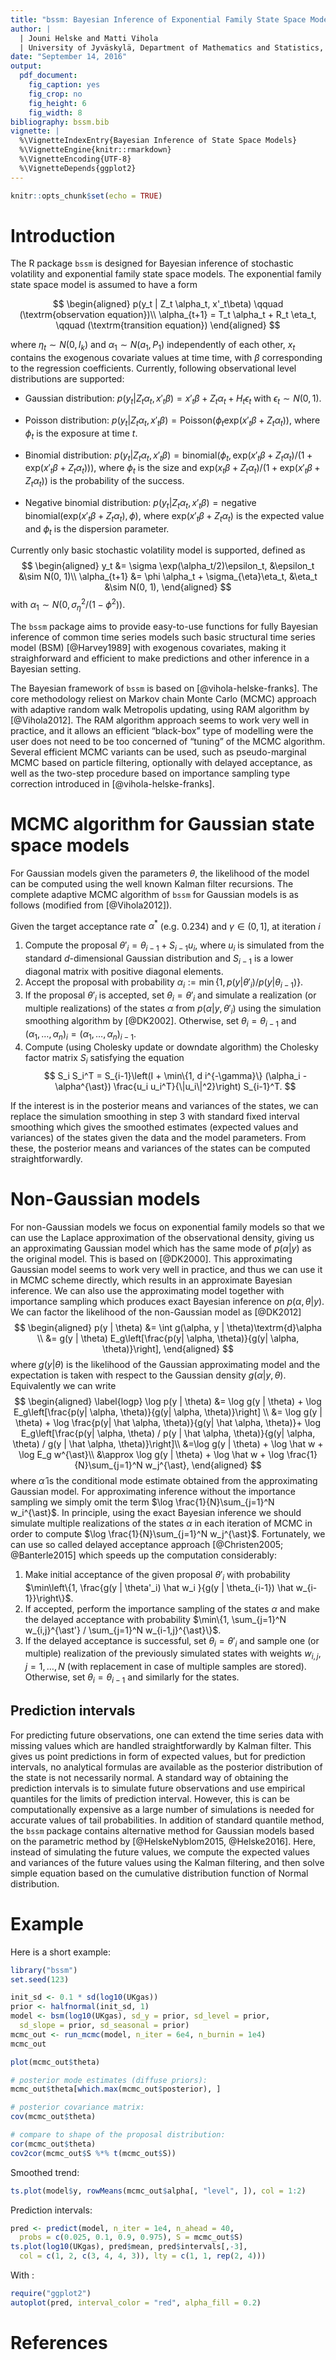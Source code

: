 ```yaml
---
title: "bssm: Bayesian Inference of Exponential Family State Space Models in R"
author: |
  | Jouni Helske and Matti Vihola
  | University of Jyväskylä, Department of Mathematics and Statistics, Finland
date: "September 14, 2016"
output: 
  pdf_document:
    fig_caption: yes
    fig_crop: no
    fig_height: 6
    fig_width: 8
bibliography: bssm.bib
vignette: |
  %\VignetteIndexEntry{Bayesian Inference of State Space Models}
  %\VignetteEngine{knitr::rmarkdown}
  %\VignetteEncoding{UTF-8}
  %\VignetteDepends{ggplot2}
---
```

  
```r
knitr::opts_chunk$set(echo = TRUE)
```

# Introduction

The R package `bssm` is designed for Bayesian inference of stochastic volatility and exponential family state space models. The exponential family state space model is assumed to have a form

$$
\begin{aligned}
p(y_t | Z_t \alpha_t, x'_t\beta) \qquad (\textrm{observation equation})\\
\alpha_{t+1} = T_t \alpha_t + R_t \eta_t, \qquad (\textrm{transition equation})
\end{aligned}
$$

where $\eta_t \sim N(0, I_k)$ and $\alpha_1 \sim N(a_1, P_1)$ independently of each other, $x_t$ contains the exogenous covariate values at time time, with $\beta$ corresponding to the regression coefficients. Currently, following observational level distributions are supported:

* Gaussian distribution: $p(y_t | Z_t \alpha_t, x'_t\beta) = x'_t \beta + Z_t \alpha_t + H_t \epsilon_t$ with $\epsilon_t \sim N(0, 1)$.

* Poisson distribution: $p(y_t | Z_t \alpha_t, x'_t \beta) = \textrm{Poisson}(\phi_t \textrm{exp}(x'_t \beta + Z_t \alpha_t))$, where $\phi_t$ is the exposure at time $t$.

* Binomial distribution: $p(y_t | Z_t \alpha_t, x'_t \beta) = \textrm{binomial}(\phi_t, \textrm{exp}(x'_t \beta + Z_t \alpha_t) / (1 + \textrm{exp}(x'_t \beta + Z_t \alpha_t)))$, where $\phi_t$ is the size and $\textrm{exp}(x_t \beta + Z_t \alpha_t) / (1 + \textrm{exp}(x'_t \beta + Z_t \alpha_t))$ is the probability of the success.

* Negative binomial distribution: $p(y_t | Z_t \alpha_t, x'_t \beta) = \textrm{negative binomial}(\textrm{exp}(x'_t \beta + Z_t \alpha_t), \phi)$, where $\textrm{exp}(x'_t \beta + Z_t \alpha_t)$ is the expected value and $\phi_t$ is the dispersion parameter.

Currently only basic stochastic volatility model is supported, defined as 
$$
\begin{aligned}
             y_t  &= \sigma 
              \exp(\alpha_t/2)\epsilon_t,  &\epsilon_t &\sim N(0, 1)\\
              \alpha_{t+1} &= \phi \alpha_t + \sigma_{\eta}\eta_t,
              &\eta_t &\sim N(0, 1),
\end{aligned}
$$
with $\alpha_1 \sim  N(0, \sigma^2_{\eta} / (1-\phi^2))$.

The `bssm` package aims to provide easy-to-use functions for fully Bayesian inference of common time series models such basic structural time series model (BSM) [@Harvey1989] with exogenous covariates, making it straighforward and efficient to make predictions and other inference in a Bayesian setting.

The Bayesian framework of `bssm` is based on [@vihola-helske-franks]. The core methodology reliest on Markov chain Monte Carlo (MCMC) approach with adaptive random walk Metropolis updating, using RAM algorithm by [@Vihola2012]. 
The RAM algorithm approach seems to work very well in practice, and it allows an efficient "black-box" type of modelling were the user does not need to be too concerned of "tuning" of the MCMC algorithm. Several efficient MCMC variants can be used, such as pseudo-marginal MCMC based on particle filtering, optionally with delayed acceptance, as well as the two-step procedure based on importance sampling type correction introduced in [@vihola-helske-franks]. 


# MCMC algorithm for Gaussian state space models

For Gaussian models given the parameters $\theta$, the likelihood of the model can be computed using the well known Kalman filter recursions. The complete adaptive MCMC algorithm of `bssm` for Gaussian models is as follows (modified from [@Vihola2012]).

Given the target acceptance rate $\alpha^{\ast}$ (e.g. 0.234) and $\gamma \in (0,1]$, at iteration $i$

1. Compute the proposal $\theta'_i = \theta_{i-1} + S_{i-1} u_i$, where $u_i$ is simulated from the standard $d$-dimensional Gaussian distribution and $S_{i-1}$ is a lower diagonal matrix with positive diagonal elements. 
2. Accept the proposal with probability $\alpha_i := \min\{1, p(y | \theta'_i) / p(y | \theta_{i-1})\}$.
3. If the proposal $\theta'_i$ is accepted, set $\theta_i = \theta'_i$ and simulate a realization (or multiple realizations) of the states $\alpha$ from $p(\alpha | y, \theta'_i)$ using the simulation smoothing algorithm by [@DK2002]. Otherwise, set $\theta_i = \theta_{i-1}$ and $(\alpha_1,\ldots,\alpha_n)_i = (\alpha_1,\ldots,\alpha_n)_{i-1}$.
4. Compute (using Cholesky update or downdate algorithm) the Cholesky factor matrix $S_i$ satisfying the equation
$$
S_i S_i^T = S_{i-1}\left(I + \min\{1, d i^{-\gamma}\} (\alpha_i - \alpha^{\ast}) \frac{u_i u_i^T}{\|u_i\|^2}\right) S_{i-1}^T.
$$

If the interest is in the posterior means and variances of the states, we can replace the simulation smoothing in step 3 with standard fixed interval smoothing which gives the smoothed estimates (expected values and variances) of the states given the data and the model parameters. From these, the posterior means and variances of the states can be computed straightforwardly.

# Non-Gaussian models

For non-Gaussian models we focus on exponential family models so that we can use the Laplace approximation of the observational density, giving us an approximating Gaussian model which has the same mode of $p(\alpha | y)$ as the original model. This is based on [@DK2000]. This approximating Gaussian model seems to work very well in practice, and thus we can use it in MCMC scheme directly, which results in an approximate Bayesian inference. We can also use the approximating model together with importance sampling which produces exact Bayesian inference on $p(\alpha, \theta | y)$. We can factor the likelihood of the non-Gaussian model as [@DK2012]
$$
\begin{aligned}
p(y | \theta) &= \int g(\alpha, y | \theta)\textrm{d}\alpha \\
&= g(y | \theta) E_g\left[\frac{p(y| \alpha, \theta)}{g(y| \alpha, \theta)}\right],
\end{aligned}
$$
where $g(y | \theta)$ is the likelihood of the Gaussian approximating model and the expectation is taken with respect to the Gaussian density $g(\alpha|y, \theta)$. Equivalently we can write
$$
\begin{aligned} \label{logp}
\log p(y | \theta) &= \log g(y | \theta) + \log E_g\left[\frac{p(y| \alpha, \theta)}{g(y| \alpha, \theta)}\right] \\
&= \log g(y | \theta) + \log \frac{p(y| \hat \alpha, \theta)}{g(y| \hat \alpha, \theta)}+ \log E_g\left[\frac{p(y| \alpha, \theta) / p(y | \hat \alpha, \theta)}{g(y| \alpha, \theta) / g(y | \hat \alpha, \theta)}\right]\\
&=\log g(y | \theta) + \log \hat w + \log E_g w^{\ast}\\
&\approx \log g(y | \theta) + \log \hat w  + \log \frac{1}{N}\sum_{j=1}^N w_j^{\ast},
\end{aligned}
$$
where $\hat \alpha$ is the conditional mode estimate obtained from the approximating Gaussian model. For approximating inference without the importance sampling we simply omit the term $\log \frac{1}{N}\sum_{j=1}^N w_i^{\ast}$.
In principle, using the exact Bayesian inference we should simulate multiple realizations of the states $\alpha$ in each iteration of MCMC in order to compute $\log \frac{1}{N}\sum_{j=1}^N w_j^{\ast}$. Fortunately, we can use so called delayed acceptance approach [@Christen2005; @Banterle2015] which speeds up the computation considerably:

1. Make initial acceptance of the given proposal $\theta'_i$ with probability 
$\min\left\{1, \frac{g(y | \theta'_i) \hat w_i }{g(y | \theta_{i-1}) \hat w_{i-1}}\right\}$.
2. If accepted, perform the importance sampling of the states $\alpha$ and make the delayed acceptance with probability $\min\{1, \sum_{j=1}^N w_{i,j}^{\ast'} / \sum_{j=1}^N w_{i-1,j}^{\ast}\}$.
3. If the delayed acceptance is successful, set $\theta_i = \theta'_i$ and sample one (or multiple) realization of the previously simulated states with weights $w_{i,j}, j = 1, \ldots, N$ (with replacement in case of multiple samples are stored). Otherwise, set $\theta_i = \theta_{i-1}$ and similarly for the states.

## Prediction intervals

For predicting future observations, one can extend the time series data with missing values which are handled straightforwardly by Kalman filter. This gives us point predictions in form of expected values, but for prediction intervals, no analytical formulas are available as the posterior distribution of the state is not necessarily normal. A standard way of obtaining the prediction intervals is to simulate future observations and use empirical quantiles for the limits of prediction interval. However, this is can be computationally expensive as a large number of simulations is needed for accurate values of tail probabilities. In addition of standard quantile method, the `bssm` package contains alternative method for Gaussian models based on the parametric method by [@HelskeNyblom2015, @Helske2016]. Here, instead of simulating the future values, we compute the expected values and variances of the future values using the Kalman filtering, and then solve simple equation based on the cumulative distribution function of Normal distribution. 

# Example

Here is a short example:

```r
library("bssm")
set.seed(123)

init_sd <- 0.1 * sd(log10(UKgas))
prior <- halfnormal(init_sd, 1)
model <- bsm(log10(UKgas), sd_y = prior, sd_level = prior,
  sd_slope = prior, sd_seasonal = prior)
mcmc_out <- run_mcmc(model, n_iter = 6e4, n_burnin = 1e4)
mcmc_out

plot(mcmc_out$theta)

# posterior mode estimates (diffuse priors):
mcmc_out$theta[which.max(mcmc_out$posterior), ]

# posterior covariance matrix:
cov(mcmc_out$theta)

# compare to shape of the proposal distribution:
cor(mcmc_out$theta)
cov2cor(mcmc_out$S %*% t(mcmc_out$S))
```

Smoothed trend:

```r
ts.plot(model$y, rowMeans(mcmc_out$alpha[, "level", ]), col = 1:2)
```

Prediction intervals:

```r
pred <- predict(model, n_iter = 1e4, n_ahead = 40,
  probs = c(0.025, 0.1, 0.9, 0.975), S = mcmc_out$S)
ts.plot(log10(UKgas), pred$mean, pred$intervals[,-3],
  col = c(1, 2, c(3, 4, 4, 3)), lty = c(1, 1, rep(2, 4)))
```

With \texttt{ggplot2}:

```r
require("ggplot2")
autoplot(pred, interval_color = "red", alpha_fill = 0.2)
```


# References
